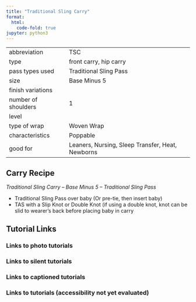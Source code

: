 ```yaml
---
title: "Traditional Sling Carry"
format:
  html:
    code-fold: true
jupyter: python3
---
```


| | 
|---|---
|abbreviation	|TSC
|type	|front carry, hip carry
|pass types used	|Traditional Sling Pass
|size	|Base Minus 5
|finish variations|	
|number of shoulders	|1
|level	|
|type of wrap	|Woven Wrap
|characteristics	|Poppable
|good for	|Leaners, Nursing, Sleep Transfer, Heat, Newborns

## Carry Recipe
_Traditional Sling Carry – Base Minus 5 – Traditional Sling Pass_

- Traditional Sling Pass over baby (Or pre-tie, then insert baby)
- TAS with a Slip Knot or Double Knot (if using a double knot, knot can be slid to wearer's back before placing baby in carry

## Tutorial Links
### Links to photo tutorials
### Links to silent tutorials
### Links to captioned tutorials
### Links to tutorials (accessibility not yet evaluated)
